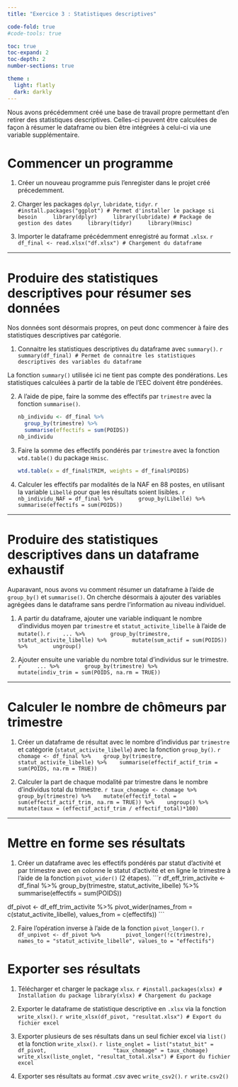 ```yaml
---
title: "Exercice 3 : Statistiques descriptives"

code-fold: true
#code-tools: true

toc: true
toc-expand: 2
toc-depth: 2
number-sections: true

theme :
  light: flatly
  dark: darkly
---
```


Nous avons précédemment créé une base de travail propre permettant d'en retirer des statistiques descriptives. Celles-ci peuvent être calculées de façon à résumer le dataframe ou bien être intégrées à celui-ci via une variable supplémentaire.

# Commencer un programme

1.  Créer un nouveau programme puis l'enregister dans le projet créé précedemment.

2.  Charger les packages `dplyr`, `lubridate`, `tidyr`. 
    ```r
    #install.packages("ggplot") # Permet d'installer le package si besoin
    library(dplyr)
    library(lubridate) # Package de gestion des dates
    library(tidyr)
    library(Hmisc)
    ```

3.  Importer le dataframe précédemment enregistré au format `.xlsx`.
    ```r
    df_final <- read.xlsx("df.xlsx") # Chargement du dataframe
    ```
    
---

# Produire des statistiques descriptives pour résumer ses données

Nos données sont désormais propres, on peut donc commencer à faire des statistiques descriptives par catégorie.

1.  Connaitre les statistiques descriptives du dataframe avec `summary()`.
    ```r
    summary(df_final) # Permet de connaitre les statistiques descriptives des variables du dataframe
    ``` 

:::{.callout-warning}
La fonction `summary()` utilisée ici ne tient pas compte des pondérations. Les statistiques calculées à partir de la table de l'EEC doivent être pondérées.
:::

2.  A l'aide de pipe, faire la somme des effectifs par `trimestre` avec la fonction `summarise()`.

    ```r
    nb_individu <- df_final %>% 
      group_by(trimestre) %>% 
      summarise(effectifs = sum(POIDS)) 
    nb_individu
    ``` 

3.  Faire la somme des effectifs pondérés par `trimestre` avec la fonction `wtd.table()` du package `Hmisc`.

    ```r
    wtd.table(x = df_final$TRIM, weights = df_final$POIDS)
    ```

4.  Calculer les effectifs par modalités de la NAF en 88 postes, en utilisant la variable `Libellé` pour que les résultats soient lisibles.
    ```r
    nb_individu_NAF = df_final %>% 
      group_by(Libellé) %>% 
      summarise(effectifs = sum(POIDS))
    ``` 

---

#   Produire des statistiques descriptives dans un dataframe exhaustif 

Auparavant, nous avons vu comment résumer un dataframe à l'aide de `group_by()` et `summarise()`. On cherche désormais à ajouter des variables agrégées dans le dataframe sans perdre l'information au niveau individuel. 

1.  A partir du dataframe, ajouter une variable indiquant le nombre d'individus moyen par `trimestre` et `statut_activite_libelle` à l'aide de `mutate()`.
    ```r
   ... %>% 
      group_by(trimestre, statut_activite_libelle) %>% 
      mutate(sum_actif = sum(POIDS)) %>% 
      ungroup()
    ```

2.  Ajouter ensuite une variable du nombre total d'individus sur le trimestre.
    ```r
    ... %>% 
      group_by(trimestre) %>% 
      mutate(indiv_trim = sum(POIDS, na.rm = TRUE)) 
    ```

---

# Calculer le nombre de chômeurs par trimestre
1.  Créer un dataframe de résultat avec le nombre d'individus par `trimestre` et catégorie (`statut_activite_libelle`) avec la fonction `group_by()`. 
    ```r
chomage <- df_final %>% 
  group_by(trimestre, statut_activite_libelle) %>% 
  summarise(effectif_actif_trim = sum(POIDS, na.rm = TRUE)) 
    ``` 
    
2.  Calculer la part de chaque modalité par trimestre dans le nombre d'individus total du trimestre. 
    ```r
taux_chomage <- chomage %>% 
  group_by(trimestre) %>% 
  mutate(effectif_total = sum(effectif_actif_trim, na.rm = TRUE)) %>% 
  ungroup() %>% 
  mutate(taux = (effectif_actif_trim / effectif_total)*100)
    ``` 

---

# Mettre en forme ses résultats 

1.  Créer un dataframe avec les effectifs pondérés par statut d'activité et par trimestre avec en colonne le statut d'activité et en ligne le trimestre à l'aide de la fonction `pivot_wider()` (2 étapes). 
    ```r
df_eff_trim_activite <- df_final %>%
      group_by(trimestre, statut_activite_libelle) %>%
      summarise(effectifs = sum(POIDS))
    
df_pivot <- df_eff_trim_activite %>% 
      pivot_wider(names_from = c(statut_activite_libelle), values_from = c(effectifs))
    ```     

2.  Faire l'opération inverse à l'aide de la fonction `pivot_longer()`. 
    ```r
df_unpivot <- df_pivot %>% 
      pivot_longer(!c(trimestre), names_to = "statut_activite_libelle", values_to = "effectifs")
    ```

# Exporter ses résultats

1.  Télécharger et charger le package `xlsx`.
    ```r
#install.packages(xlsx) # Installation du package
library(xlsx) # Chargement du package
    ``` 

2.  Exporter le dataframe de statistique descriptive en `.xlsx` via la fonction `write_xlsx()`.
    ```r
write_xlsx(df_pivot, "resultat.xlsx") # Export du fichier excel
    ```

3.  Exporter plusieurs de ses résultats dans un seul fichier excel via `list()` et la fonction `write_xlsx()`.
    ```r
liste_onglet = list("statut_bit" = df_pivot,
                    "taux_chomage" = taux_chomage)
write_xlsx(liste_onglet, "resultat_total.xlsx") # Export du fichier excel
    ```

4.  Exporter ses résultats au format .csv avec `write_csv2()`.
    ```r
write.csv2()
    ```    

